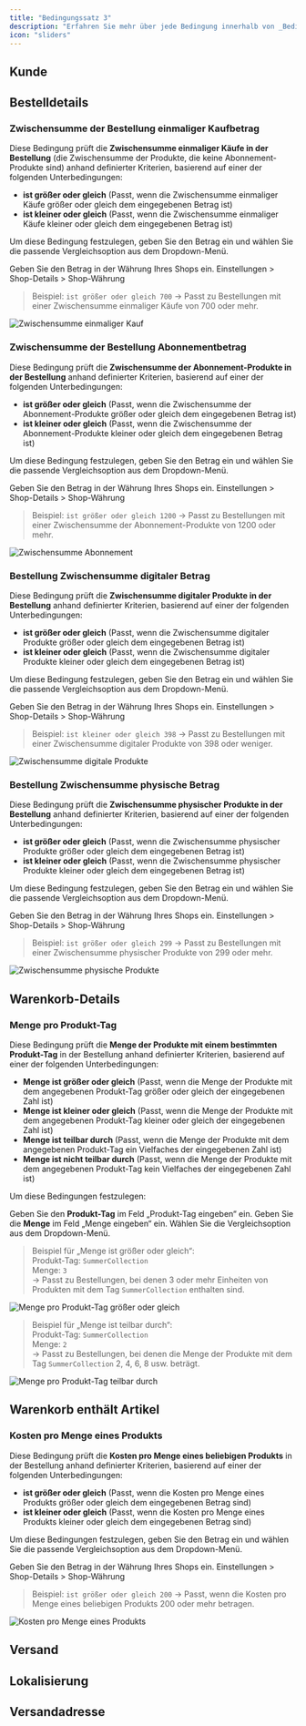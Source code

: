 ```yaml
---
title: "Bedingungssatz 3"
description: "Erfahren Sie mehr über jede Bedingung innerhalb von _Bedingungssatz 3_."
icon: "sliders"
---
```



<Always />

<PreviousAllConditionsInvalid />

## Kunde

<EmailAddress />
<CustomerTag />

## Bestelldetails

<OrderTotalAmount />
<OrderSubtotalAmount />

### Zwischensumme der Bestellung einmaliger Kaufbetrag

Diese Bedingung prüft die **Zwischensumme einmaliger Käufe in der Bestellung** (die Zwischensumme der Produkte, die keine Abonnement-Produkte sind) anhand definierter Kriterien, basierend auf einer der folgenden Unterbedingungen:

- **ist größer oder gleich** (Passt, wenn die Zwischensumme einmaliger Käufe größer oder gleich dem eingegebenen Betrag ist)
- **ist kleiner oder gleich** (Passt, wenn die Zwischensumme einmaliger Käufe kleiner oder gleich dem eingegebenen Betrag ist)

Um diese Bedingung festzulegen, geben Sie den Betrag ein und wählen Sie die passende Vergleichsoption aus dem Dropdown-Menü.

<Note>
  Geben Sie den Betrag in der Währung Ihres Shops ein. Einstellungen > Shop-Details > Shop-Währung
</Note>

> Beispiel: `ist größer oder gleich 700` → Passt zu Bestellungen mit einer Zwischensumme einmaliger Käufe von 700 oder mehr.

<img
  src="/images/essentials/condition-sets/order-subtotal-one-time-purchase-amount.webp"
  alt="Zwischensumme einmaliger Kauf"
/>

### Zwischensumme der Bestellung Abonnementbetrag

Diese Bedingung prüft die **Zwischensumme der Abonnement-Produkte in der Bestellung** anhand definierter Kriterien, basierend auf einer der folgenden Unterbedingungen:

- **ist größer oder gleich** (Passt, wenn die Zwischensumme der Abonnement-Produkte größer oder gleich dem eingegebenen Betrag ist)
- **ist kleiner oder gleich** (Passt, wenn die Zwischensumme der Abonnement-Produkte kleiner oder gleich dem eingegebenen Betrag ist)

Um diese Bedingung festzulegen, geben Sie den Betrag ein und wählen Sie die passende Vergleichsoption aus dem Dropdown-Menü.

<Note>
  Geben Sie den Betrag in der Währung Ihres Shops ein. Einstellungen > Shop-Details > Shop-Währung
</Note>

> Beispiel: `ist größer oder gleich 1200` → Passt zu Bestellungen mit einer Zwischensumme der Abonnement-Produkte von 1200 oder mehr.

<img
  src="/images/essentials/condition-sets/order-subtotal-subscription-amount.webp"
  alt="Zwischensumme Abonnement"
/>

### Bestellung Zwischensumme digitaler Betrag

Diese Bedingung prüft die **Zwischensumme digitaler Produkte in der Bestellung** anhand definierter Kriterien, basierend auf einer der folgenden Unterbedingungen:

- **ist größer oder gleich** (Passt, wenn die Zwischensumme digitaler Produkte größer oder gleich dem eingegebenen Betrag ist)
- **ist kleiner oder gleich** (Passt, wenn die Zwischensumme digitaler Produkte kleiner oder gleich dem eingegebenen Betrag ist)

Um diese Bedingung festzulegen, geben Sie den Betrag ein und wählen Sie die passende Vergleichsoption aus dem Dropdown-Menü.

<Note>
  Geben Sie den Betrag in der Währung Ihres Shops ein. Einstellungen > Shop-Details > Shop-Währung
</Note>

> Beispiel: `ist kleiner oder gleich 398` → Passt zu Bestellungen mit einer Zwischensumme digitaler Produkte von 398 oder weniger.

<img
  src="/images/essentials/condition-sets/order-subtotal-digital-amount.webp"
  alt="Zwischensumme digitale Produkte"
/>

### Bestellung Zwischensumme physische Betrag 

Diese Bedingung prüft die **Zwischensumme physischer Produkte in der Bestellung** anhand definierter Kriterien, basierend auf einer der folgenden Unterbedingungen:

- **ist größer oder gleich** (Passt, wenn die Zwischensumme physischer Produkte größer oder gleich dem eingegebenen Betrag ist)
- **ist kleiner oder gleich** (Passt, wenn die Zwischensumme physischer Produkte kleiner oder gleich dem eingegebenen Betrag ist)

Um diese Bedingung festzulegen, geben Sie den Betrag ein und wählen Sie die passende Vergleichsoption aus dem Dropdown-Menü.

<Note>
  Geben Sie den Betrag in der Währung Ihres Shops ein. Einstellungen > Shop-Details > Shop-Währung
</Note>

> Beispiel: `ist größer oder gleich 299` → Passt zu Bestellungen mit einer Zwischensumme physischer Produkte von 299 oder mehr.

<img
  src="/images/essentials/condition-sets/order-subtotal-physical-amount.webp"
  alt="Zwischensumme physische Produkte"
/>

<OrderTotalQuantity />

## Warenkorb-Details

<OrderSubtotalAmountPerProductTag />
<OrderSubtotalAmountMinusOrderSubtotalAmountPerProductTag />

### Menge pro Produkt-Tag

Diese Bedingung prüft die **Menge der Produkte mit einem bestimmten Produkt-Tag** in der Bestellung anhand definierter Kriterien, basierend auf einer der folgenden Unterbedingungen:

- **Menge ist größer oder gleich** (Passt, wenn die Menge der Produkte mit dem angegebenen Produkt-Tag größer oder gleich der eingegebenen Zahl ist)
- **Menge ist kleiner oder gleich** (Passt, wenn die Menge der Produkte mit dem angegebenen Produkt-Tag kleiner oder gleich der eingegebenen Zahl ist)
- **Menge ist teilbar durch** (Passt, wenn die Menge der Produkte mit dem angegebenen Produkt-Tag ein Vielfaches der eingegebenen Zahl ist)
- **Menge ist nicht teilbar durch** (Passt, wenn die Menge der Produkte mit dem angegebenen Produkt-Tag kein Vielfaches der eingegebenen Zahl ist)

Um diese Bedingungen festzulegen:

<Steps>
  <Step title="Produkt-Tag eingeben">
    Geben Sie den <strong>Produkt-Tag</strong> im Feld „Produkt-Tag eingeben“ ein.
  </Step>

  <Step title="Menge eingeben">
    Geben Sie die <strong>Menge</strong> im Feld „Menge eingeben“ ein.
  </Step>

  <Step title="Vergleichsoption auswählen">
    Wählen Sie die Vergleichsoption aus dem Dropdown-Menü.
  </Step>
</Steps>

> Beispiel für „Menge ist größer oder gleich“:  
> Produkt-Tag: `SummerCollection`  
> Menge: `3`  
> → Passt zu Bestellungen, bei denen 3 oder mehr Einheiten von Produkten mit dem Tag `SummerCollection` enthalten sind.

<img
  src="/images/essentials/condition-sets/quantity-per-product-tag-has-greater-value.webp"
  alt="Menge pro Produkt-Tag größer oder gleich"
/>

> Beispiel für „Menge ist teilbar durch“:  
> Produkt-Tag: `SummerCollection`  
> Menge: `2`  
> → Passt zu Bestellungen, bei denen die Menge der Produkte mit dem Tag `SummerCollection` 2, 4, 6, 8 usw. beträgt.

<img
  src="/images/essentials/condition-sets/quantity-per-product-tag-divisible-by.webp"
  alt="Menge pro Produkt-Tag teilbar durch"
/>

## Warenkorb enthält Artikel

<ProductTag />
<ProductTags />
<Collection />
<Collections />
<CartHasShippingProduct />
<CartHasNoShippingProduct />
<CartHasDigitalProduct />
<CartHasNoDigitalProduct />
<CartHasOneTimePurchaseProduct />
<CartHasNoOneTimePurchaseProduct />
<CartHasSubscriptionProduct />
<CartHasNoSubscriptionProduct />

### Kosten pro Menge eines Produkts

Diese Bedingung prüft die **Kosten pro Menge eines beliebigen Produkts** in der Bestellung anhand definierter Kriterien, basierend auf einer der folgenden Unterbedingungen:

- **ist größer oder gleich** (Passt, wenn die Kosten pro Menge eines Produkts größer oder gleich dem eingegebenen Betrag sind)
- **ist kleiner oder gleich** (Passt, wenn die Kosten pro Menge eines Produkts kleiner oder gleich dem eingegebenen Betrag sind)

Um diese Bedingungen festzulegen, geben Sie den Betrag ein und wählen Sie die passende Vergleichsoption aus dem Dropdown-Menü.

<Note>
  Geben Sie den Betrag in der Währung Ihres Shops ein. Einstellungen > Shop-Details > Shop-Währung
</Note>

> Beispiel: `ist größer oder gleich 200` → Passt, wenn die Kosten pro Menge eines beliebigen Produkts 200 oder mehr betragen.

<img
  src="/images/essentials/condition-sets/any-product-cost-per-quantity.webp"
  alt="Kosten pro Menge eines Produkts"
/>

## Versand

<ShippingMethodPrice />
<SelectedShippingTypeShipPickup />
<ShippingMethodsAvailable />

## Lokalisierung
<UserLanguage />
<Market />

## Versandadresse

<ShippingAddressIsEmpty />
<ShippingAddressIsNotEmpty />
<FullNameFirstNameLastName />
<FirstName />
<LastName />
<POBoxAddress />
<NotPOBoxAddress />
<AddressLine1Line2 />
<AddressLine1 />
<AddressLine2 />
<Company />
<PhoneNumber />
<CityArea />
<ProvinceCodeStateCode />
<Country />
<ZipCodePostalCode />
